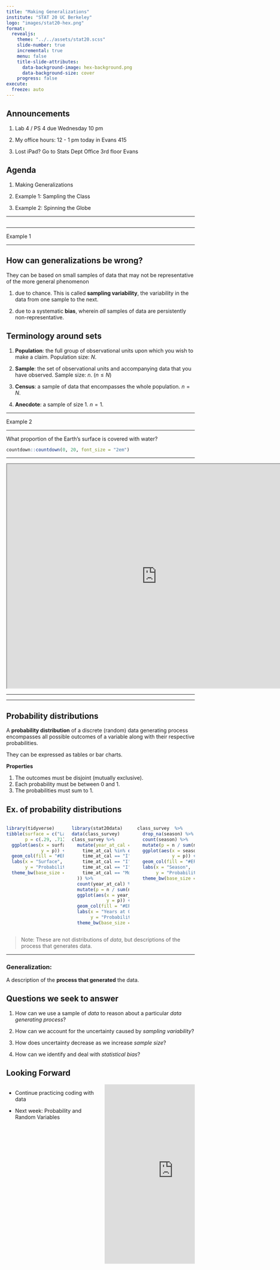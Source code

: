 ```yaml
---
title: "Making Generalizations"
institute: "STAT 20 UC Berkeley"
logo: "images/stat20-hex.png"
format: 
  revealjs:
    theme: "../../assets/stat20.scss"
    slide-number: true
    incremental: true
    menu: false
    title-slide-attributes:
      data-background-image: hex-background.png
      data-background-size: cover  
    progress: false
execute:
  freeze: auto
---
```


## Announcements

1. Lab 4 / PS 4 due Wednesday 10 pm

2. My office hours: 12 - 1 pm today in Evans 415

3. Lost iPad? Go to Stats Dept Office 3rd floor Evans


## Agenda

1. Making Generalizations

2. Example 1: Sampling the Class

3. Example 2: Spinning the Globe


--- 

## {background-image="images/student-plot1.png" background-size="contain"}


## {background-image="images/student-plot2.png" background-size="contain"}


## {background-image="images/claims.jpg" background-size="contain"}


## {background-image="images/sheep.gif" background-size="contain"}


## {background-image="images/sports-car.webp" background-size="contain"}


---

Example 1

---


## How can generalizations be wrong?

They can be based on small samples of data that may not be representative of the more general phenomenon

1. due to chance. This is called **sampling variability**, the variability in the data from one sample to the next.

2. due to a systematic **bias**, wherein *all* samples of data are persistently non-representative.


## Terminology around sets

1. **Population**: the full group of observational units upon which you wish to make a claim. Population size: $N$.

2. **Sample**: the set of observational units and accompanying data that you have observed. Sample size: $n$. $(n \le N)$

3. **Census**: a sample of data that encompasses the whole population. $n = N$.

4. **Anecdote**: a sample of size 1. $n = 1$.

---

Example 2


---

::: {.poll}
What proportion of the Earth's surface is covered with water?
:::

```r
countdown::countdown(0, 20, font_size = "2em")
```


---

<center>
<iframe src="https://embed.polleverywhere.com/multiple_choice_polls/MLt2wFluiZ6SGE5PAglwq?controls=none&short_poll=true" width="800px" height="600px"></iframe>
</center>

---

---

## Probability distributions

A **probability distribution** of a discrete (random) data generating process encompasses all possible outcomes of a variable along with their respective probabilities.

They can be expressed as tables or bar charts.

**Properties**

1. The outcomes must be disjoint (mutually exclusive).
2. Each probability must be between 0 and 1.
3. The probabilities must sum to 1.


## Ex. of probability distributions

:::: {.columns}
::: {.column width="33%"}
```r
library(tidyverse)
tibble(surface = c("Land", "Water"),
       p = c(.29, .71)) %>%
  ggplot(aes(x = surface,
             y = p)) +
  geom_col(fill = "#EFBE43", color = "black") +
  labs(x = "Surface",
       y = "Probability") +
  theme_bw(base_size = 40)
```
:::

::: {.column width="33%"}
```r
library(stat20data)
data(class_survey)
class_survey %>%
  mutate(year_at_cal = case_when(
    time_at_cal %in% c("This is my first semester!", "I'm in my first year.") ~ 1,
    time_at_cal == "I'm in my second year." ~ 2,
    time_at_cal == "I'm in my third year." ~ 3,
    time_at_cal == "I'm in my fourth year." ~ 4,
    time_at_cal == "More than 4 years." ~ 5
  )) %>%
  count(year_at_cal) %>%
  mutate(p = n / sum(n)) %>%
  ggplot(aes(x = year_at_cal,
             y = p)) +
  geom_col(fill = "#EFBE43", color = "black") +
  labs(x = "Years at Cal",
       y = "Probability") +
  theme_bw(base_size = 40)
```
:::

::: {.column width="33%"}
```r
class_survey  %>%
  drop_na(season) %>%
  count(season) %>%
  mutate(p = n / sum(n)) %>%
  ggplot(aes(x = season,
             y = p)) +
  geom_col(fill = "#EFBE43", color = "black") +
  labs(x = "Season",
       y = "Probability") +
  theme_bw(base_size = 40)
```
:::
::::

> Note: These are not distributions of *data*, but descriptions of the process that generates data.


---

### Generalization:

A description of the **process that generated** the data.


## Questions we seek to answer

1. How can we use a sample of *data* to reason about a particular *data generating process*?

2. How can we account for the uncertainty caused by *sampling variability*?

3. How does uncertainty decrease as we increase *sample size*?

4. How can we identify and deal with *statistical bias*?


## Looking Forward

:::: {.columns}
::: {.column width="50%"}
- Continue practicing coding with data

- Next week: Probability and Random Variables
:::

::: {.column width="50%"}
<iframe src="https://giphy.com/embed/YU7JFa3TcjIM6b1JZo" width="366" height="480" frameBorder="0" class="giphy-embed" allowFullScreen></iframe>
:::
::::